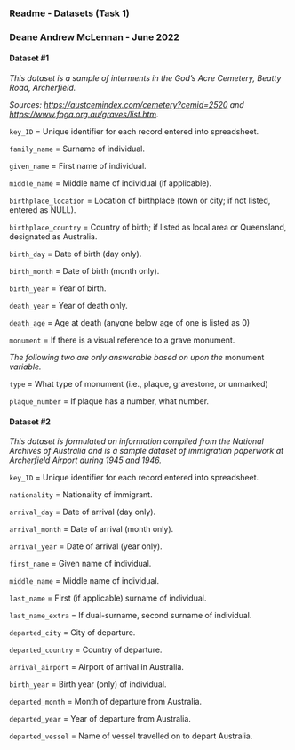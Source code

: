 ### Readme - Datasets (Task 1)

### Deane Andrew McLennan - June 2022

#### Dataset #1

*This dataset is a sample of interments in the God's Acre Cemetery, Beatty Road, Archerfield.*

*Sources: <https://austcemindex.com/cemetery?cemid=2520> and <https://www.foga.org.au/graves/list.htm>.*

`key_ID` = Unique identifier for each record entered into spreadsheet.

`family_name` = Surname of individual.

`given_name` = First name of individual.

`middle_name` = Middle name of individual (if applicable).

`birthplace_location` = Location of birthplace (town or city; if not listed, entered as NULL).

`birthplace_country` = Country of birth; if listed as local area or Queensland, designated as Australia.

`birth_day` = Date of birth (day only).

`birth_month` = Date of birth (month only).

`birth_year` = Year of birth.

`death_year` = Year of death only.

`death_age` = Age at death (anyone below age of one is listed as 0)

`monument` = If there is a visual reference to a grave monument.

*The following two are only answerable based on upon the* monument *variable.*

`type` = What type of monument (i.e., plaque, gravestone, or unmarked)

`plaque_number` = If plaque has a number, what number.

#### Dataset #2 

*This dataset is formulated on information compiled from the National Archives of Australia and is a sample dataset of immigration paperwork at Archerfield Airport during 1945 and 1946.*

`key_ID` = Unique identifier for each record entered into spreadsheet.

`nationality` = Nationality of immigrant.

`arrival_day` = Date of arrival (day only).

`arrival_month` = Date of arrival (month only).

`arrival_year` = Date of arrival (year only).

`first_name` = Given name of individual.

`middle_name` = Middle name of individual.

`last_name` = First (if applicable) surname of individual.

`last_name_extra` = If dual-surname, second surname of individual.

`departed_city` = City of departure.

`departed_country` = Country of departure.

`arrival_airport` = Airport of arrival in Australia.

`birth_year` = Birth year (only) of individual.

`departed_month` = Month of departure from Australia.

`departed_year` = Year of departure from Australia.

`departed_vessel` = Name of vessel travelled on to depart Australia.
